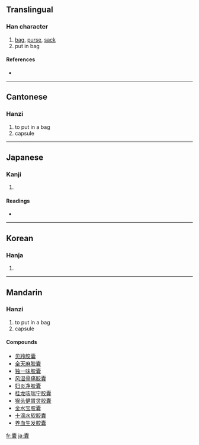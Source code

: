 {{also|嚢}}
==Translingual==

===Han character===
{{Han char|rn=30|rad=口|as=19|sn=22|four=0073<sub>2</sub>|canj=十月口口女 (JBRRV)}}

# [[bag]], [[purse]], [[sack]]
# put in bag

====References====
* {{Han ref|kx=0215.140|dkj=04633|dj=0438.140|hdz=10707.130|uh=56CA|ud=22218|bh=C56E|bd=50542}}

----

==Cantonese==

===Hanzi===
{{yue-hanzi|jyut=|y=nong4}}

# to put in a bag
# capsule

----

==Japanese==

===Kanji===
{{ja-kanji|grade=|rs=口19}}

# {{defn|Japanese}}

====Readings====
* {{ja-readings|on=[[のう]] (nō)|kun=[[ふくろ]] (fukuro)}}

----

==Korean==

===Hanja===
{{ko-hanja|hangeul=낭|rv=nang|mr=nang}}

# {{defn|Korean}}

----

==Mandarin==

===Hanzi===
{{cmn-hanzi|pin=[[náng]] ([[nang2]]), [[zán]] ([[zan2]])|wg=nang<sup>2</sup>, tsan<sup>2</sup>}}

# to put in a bag
# capsule

====Compounds====
* [[贝羚胶囊]]
* [[全天麻胶囊]]
* [[独一味胶囊]]
* [[风湿骨痛胶囊]]
* [[妇炎净胶囊]]
* [[桂龙咳喘宁胶囊]]
* [[猴头健胃灵胶囊]]
* [[金水宝胶囊]]
* [[十滴水软胶囊]]
* [[养血生发胶囊]]

[[fr:囊]]
[[ja:囊]]